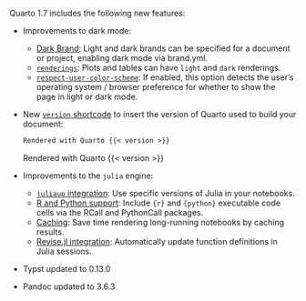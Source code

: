 Quarto 1.7 includes the following new features:

- Improvements to dark mode:
  - [Dark Brand](/docs/authoring/brand.qmd#dark-brand): Light and dark brands can be specified for a document or project, enabling dark mode via brand.yml.
  - [`renderings`](/docs/computations/execution-options.qmd#output-options): Plots and tables can have `light` and `dark` renderings.
  - [`respect-user-color-scheme`](/docs/output-formats/html-themes.qmd#dark-mode): If enabled, this option detects the user's operating system / browser preference for whether to show the page in light or dark mode.

-  New [`version` shortcode](/docs/authoring/version.qmd) to insert the version of Quarto used to build your document:
   
   ::: {layout-ncol=2 layout-valign="center"}
   
   ```.markdown
   Rendered with Quarto {{< version >}}
   ```
   ::: {.border .p-1}
   Rendered with Quarto {{< version >}}
   :::

   :::

- Improvements to the `julia` engine: 
  - [`juliaup` integration](/docs/computations/julia.qmd#juliaup-integration): Use specific versions of Julia in your notebooks.
  - [R and Python support](/docs/computations/julia.qmd#r-and-python-support): Include `{r}` and `{python}` executable code cells via the RCall and PythonCall packages.
  - [Caching](/docs/computations/julia.qmd#caching-julia): Save time rendering long-running notebooks by caching results.
  - [Revise.jl integration](/docs/computations/julia.qmd#revise.jl-integration): Automatically update function definitions in Julia sessions.

-  Typst updated to 0.13.0
-  Pandoc updated to 3.6.3
